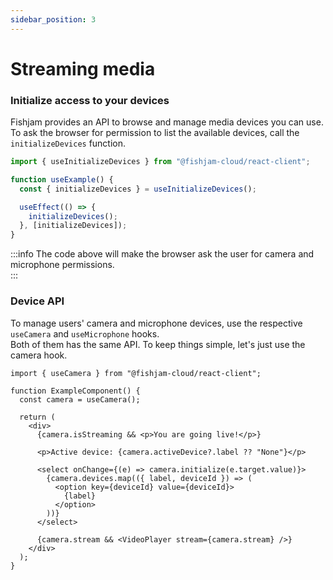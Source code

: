 ```yaml
---
sidebar_position: 3
---
```


# Streaming media

### Initialize access to your devices

Fishjam provides an API to browse and manage media devices you can use.  
To ask the browser for permission to list the available devices, call the `initializeDevices` function.

```ts
import { useInitializeDevices } from "@fishjam-cloud/react-client";

function useExample() {
  const { initializeDevices } = useInitializeDevices();

  useEffect(() => {
    initializeDevices();
  }, [initializeDevices]);
}
```

:::info
The code above will make the browser ask the user for camera and microphone permissions.  
:::

### Device API

To manage users' camera and microphone devices, use the respective `useCamera` and `useMicrophone` hooks.  
Both of them has the same API. To keep things simple, let's just use the camera hook.

```tsx
import { useCamera } from "@fishjam-cloud/react-client";

function ExampleComponent() {
  const camera = useCamera();

  return (
    <div>
      {camera.isStreaming && <p>You are going live!</p>}

      <p>Active device: {camera.activeDevice?.label ?? "None"}</p>

      <select onChange={(e) => camera.initialize(e.target.value)}>
        {camera.devices.map(({ label, deviceId }) => (
          <option key={deviceId} value={deviceId}>
            {label}
          </option>
        ))}
      </select>

      {camera.stream && <VideoPlayer stream={camera.stream} />}
    </div>
  );
}
```
